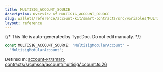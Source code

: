 ```yaml
---
title: MULTISIG_ACCOUNT_SOURCE
description: Overview of MULTISIG_ACCOUNT_SOURCE
slug: wallets/reference/account-kit/smart-contracts/src/variables/MULTISIG_ACCOUNT_SOURCE
layout: reference
---
```


{/* This file is auto-generated by TypeDoc. Do not edit manually. */}

```ts
const MULTISIG_ACCOUNT_SOURCE: "MultisigModularAccount" =
  "MultisigModularAccount";
```

Defined in: [account-kit/smart-contracts/src/msca/account/multisigAccount.ts:26](https://github.com/alchemyplatform/aa-sdk/blob/08ef11b1fc98663df6a97fa93722c7f14b33f1cc/account-kit/smart-contracts/src/msca/account/multisigAccount.ts#L26)
